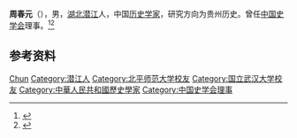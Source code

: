 '''周春元'''（{{bd|1911年||1984年|}}），男，[[湖北|湖北]][[潜江|潜江]]人，中国[[历史学家|历史学家]]，研究方向为贵州历史。曾任[[中国史学会|中国史学会]]理事。<ref>{{Cite book|title=贵州百科全书|author=孙淦, 庹文升, 何仁仲主编|publisher=中国大百科全书出版社|year=2005|isbn=9787500074069|location=贵阳|pages=}}</ref><ref>{{Cite book|title=当代中国社会科学手册|author=汝信，易克信主编|publisher=社会科学文献出版社|year=1988|isbn=|location=北京|pages=}}</ref>

== 参考资料 ==
{{reflist}}

{{Navboxes
| title  = 周春元在[[中国史学会|中国史学会]]的职务
| list1  =
{{中国史学会第二届理事会}}
}}

{{Authority control}}
{{DEFAULTSORT:Zhou周}}
[[Category:周姓|Chun]]
[[Category:潜江人|Category:潜江人]]
[[Category:北平师范大学校友|Category:北平师范大学校友]]
[[Category:国立武汉大学校友|Category:国立武汉大学校友]]
[[Category:中華人民共和國歷史學家|Category:中華人民共和國歷史學家]]
[[Category:中国史学会理事|Category:中国史学会理事]]

{{中国人物小作品}}